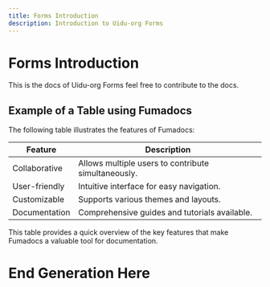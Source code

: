 ```yaml
---
title: Forms Introduction
description: Introduction to Uidu-org Forms
---
```


# Forms Introduction

This is the docs of Uidu-org Forms feel free to contribute to the docs.

## Example of a Table using Fumadocs

The following table illustrates the features of Fumadocs:

| <span class="text-orange-500 font-extrabold">Feature</span> | <span class="text-orange-500 font-extrabold">Description</span> |
| ----------------------------------------------------------- | --------------------------------------------------------------- |
| <span class="text-blue-500">Collaborative</span>            | Allows multiple users to contribute simultaneously.             |
| <span class="text-blue-500">User-friendly</span>            | Intuitive interface for easy navigation.                        |
| <span class="text-blue-500">Customizable</span>             | Supports various themes and layouts.                            |
| <span class="text-blue-500">Documentation</span>            | Comprehensive guides and tutorials available.                   |

This table provides a quick overview of the key features that make Fumadocs a valuable tool for documentation.

# End Generation Here
